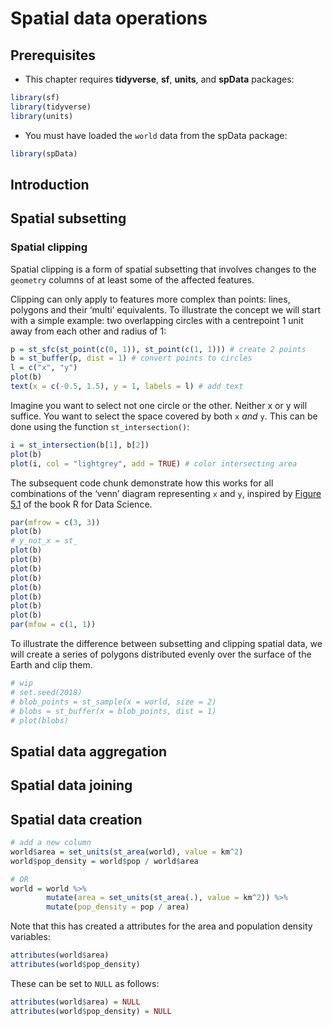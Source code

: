 # Spatial data operations

## Prerequisites {-}

- This chapter requires **tidyverse**, **sf**, **units**, and **spData** packages:

```r
library(sf)
library(tidyverse)
library(units)
```

- You must have loaded the `world` data from the spData package:

```r
library(spData)
```

## Introduction

## Spatial subsetting

### Spatial clipping

Spatial clipping is a form of spatial subsetting that involves changes to the `geometry` columns of at least some of the affected features.

Clipping can only apply to features more complex than points: 
lines, polygons and their 'multi' equivalents.
To illustrate the concept we will start with a simple example:
two overlapping circles with a centrepoint 1 unit away from each other and radius of 1:

```r
p = st_sfc(st_point(c(0, 1)), st_point(c(1, 1))) # create 2 points
b = st_buffer(p, dist = 1) # convert points to circles
l = c("x", "y")
plot(b)
text(x = c(-0.5, 1.5), y = 1, labels = l) # add text
```

Imagine you want to select not one circle or the other.
Neither x or y will suffice.
You want to select the space covered by both `x` *and* `y`.
This can be done using the function `st_intersection()`:

```r
i = st_intersection(b[1], b[2])
plot(b)
plot(i, col = "lightgrey", add = TRUE) # color intersecting area
```

The subsequent code chunk demonstrate how this works for all combinations of the 'venn' diagram representing `x` and `y`, inspired by [Figure 5.1](http://r4ds.had.co.nz/transform.html#logical-operators) of the book R for Data Science.
<!-- Todo: reference r4ds -->

```r
par(mfrow = c(3, 3))
plot(b)
# y_not_x = st_
plot(b)
plot(b)
plot(b)
plot(b)
plot(b)
plot(b)
plot(b)
plot(b)
par(mfow = c(1, 1))
```



To illustrate the difference between subsetting and clipping spatial data, we will create a series of polygons distributed evenly over the surface of the Earth and clip them.

```r
# wip
# set.seed(2018)
# blob_points = st_sample(x = world, size = 2)
# blobs = st_buffer(x = blob_points, dist = 1)
# plot(blobs)
```


## Spatial data aggregation 

## Spatial data joining 

## Spatial data creation





```r
# add a new column
world$area = set_units(st_area(world), value = km^2)
world$pop_density = world$pop / world$area

# OR
world = world %>%
        mutate(area = set_units(st_area(.), value = km^2)) %>%
        mutate(pop_density = pop / area)
```

Note that this has created a attributes for the area and population density variables:

```r
attributes(world$area)
attributes(world$pop_density)
```

These can be set to `NULL` as follows:

```r
attributes(world$area) = NULL
attributes(world$pop_density) = NULL
```
